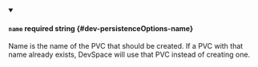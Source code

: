 
<details className="config-field" data-expandable="false" open>
<summary>

#### `name` <span className="config-field-required" data-required="false">required</span> <span className="config-field-type">string</span> <span className="config-field-default"></span> <span className="config-field-enum"></span> {#dev-persistenceOptions-name}

Name is the name of the PVC that should be created. If a PVC with that name already exists, DevSpace will use that PVC instead of creating one.

</summary>



</details>
